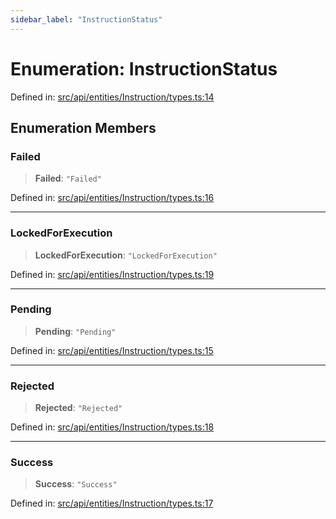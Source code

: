 ```yaml
---
sidebar_label: "InstructionStatus"
---
```


# Enumeration: InstructionStatus

Defined in: [src/api/entities/Instruction/types.ts:14](https://github.com/PolymeshAssociation/polymesh-sdk/blob/bee6a2fe7a8ce5db42a6982e793782182cde2153/src/api/entities/Instruction/types.ts#L14)

## Enumeration Members

### Failed

> **Failed**: `"Failed"`

Defined in: [src/api/entities/Instruction/types.ts:16](https://github.com/PolymeshAssociation/polymesh-sdk/blob/bee6a2fe7a8ce5db42a6982e793782182cde2153/src/api/entities/Instruction/types.ts#L16)

***

### LockedForExecution

> **LockedForExecution**: `"LockedForExecution"`

Defined in: [src/api/entities/Instruction/types.ts:19](https://github.com/PolymeshAssociation/polymesh-sdk/blob/bee6a2fe7a8ce5db42a6982e793782182cde2153/src/api/entities/Instruction/types.ts#L19)

***

### Pending

> **Pending**: `"Pending"`

Defined in: [src/api/entities/Instruction/types.ts:15](https://github.com/PolymeshAssociation/polymesh-sdk/blob/bee6a2fe7a8ce5db42a6982e793782182cde2153/src/api/entities/Instruction/types.ts#L15)

***

### Rejected

> **Rejected**: `"Rejected"`

Defined in: [src/api/entities/Instruction/types.ts:18](https://github.com/PolymeshAssociation/polymesh-sdk/blob/bee6a2fe7a8ce5db42a6982e793782182cde2153/src/api/entities/Instruction/types.ts#L18)

***

### Success

> **Success**: `"Success"`

Defined in: [src/api/entities/Instruction/types.ts:17](https://github.com/PolymeshAssociation/polymesh-sdk/blob/bee6a2fe7a8ce5db42a6982e793782182cde2153/src/api/entities/Instruction/types.ts#L17)
